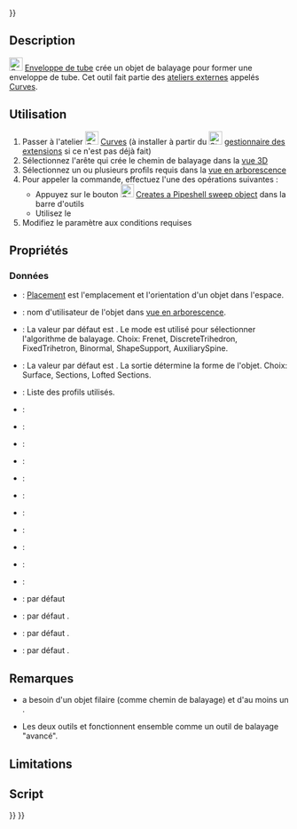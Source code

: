 <languages/>
{{UnfinishedDocu{{#translation:}}}}

{{Docnav/fr
|[[Curves_PipeshellProfile/fr|Profil de l'enveloppe du tube]]
|[[Curves_GordonSurface/fr|Surface de Gordon]]
|[[Curves Workbench/fr|Atelier Curves]]
|IconL=Curves_PipeshellProfile.svg
|IconR=Curves_GordonSurface.svg
|IconC=Curves_workbench_icon.svg
}}

{{GuiCommand/fr
|Name=Curves Pipeshell
|Name/fr=Curves Enveloppe de tube
|MenuLocation=Surfaces → Pipeshell 
|Workbenches=[[Curves_Workbench/fr|Curves]]
}}

==Description==

[[Image:Curves_Pipeshell.svg|24px]] [[Curves_Pipeshell/fr|Enveloppe de tube]] crée un objet de balayage pour former une enveloppe de tube. Cet outil fait partie des [[External_workbenches/fr|ateliers externes]] appelés [[Curves_Workbench/fr|Curves]].

<span id="Usage"></span>
==Utilisation==

# Passer à l'atelier [[Image:Curves_workbench_icon.svg|24px]] [[Curves_Workbench/fr|Curves]] (à installer à partir du [[Image:Std_AddonMgr.svg|24px]] [[Std_AddonMgr/fr|gestionnaire des extensions]] si ce n'est pas déjà fait)
# Sélectionnez l'arête qui crée le chemin de balayage dans la [[3D_view/fr|vue 3D]]
# Sélectionnez un ou plusieurs profils requis dans la [[Tree_view/fr|vue en arborescence]]
# Pour appeler la commande, effectuez l'une des opérations suivantes : 
#* Appuyez sur le bouton [[Image:Curves_Pipeshell.svg|24px]] [[Curves_Pipeshell/fr|Creates a Pipeshell sweep object]] dans la barre d'outils
#* Utilisez le {{MenuCommand|Surfaces → Pipeshell}}
# Modifiez le paramètre {{incode|Pipeshell}} aux conditions requises

<span id="Properties"></span>
==Propriétés==

<span id="Data"></span>
===Données===

{{Properties_Title|Base}}

* {{PropertyData/fr|Placement}}: [[Placement/fr|Placement]] est l'emplacement et l'orientation d'un objet dans l'espace.
* {{PropertyData/fr|Label}}: nom d'utilisateur de l'objet dans [[tree view/fr|vue en arborescence]]. 

{{Properties_Title|Main}}

* {{PropertyData/fr|Mode}}: La valeur par défaut est {{Emphasis|Frenet}}. Le mode est utilisé pour sélectionner l'algorithme de balayage. Choix: Frenet, DiscreteTrihedron, FixedTrihetron, Binormal, ShapeSupport, AuxiliarySpine.
* {{PropertyData/fr|Output}}: La valeur par défaut est {{Emphasis|Surface}}. La sortie détermine la forme de l'objet. Choix: Surface, Sections, Lofted Sections.
* {{PropertyData/fr|Profile}}: Liste des profils utilisés.
* {{PropertyData/fr|Spine}}:

{{Properties_Title|Mode}}

* {{PropertyData/fr|Auxiliary}}:
* {{PropertyData/fr|Contact}}:
* {{PropertyData/fr|Corrected}}:
* {{PropertyData/fr|Direction}}:
* {{PropertyData/fr|Equi Curvi}}:
* {{PropertyData/fr|Location}}:
* {{PropertyData/fr|Support}}:

{{Properties_Title|Settings}}

* {{PropertyData/fr|Max Degree}}:
* {{PropertyData/fr|Max Segments}}:
* {{PropertyData/fr|Samples}}:
* {{PropertyData/fr|Solid}}: par défaut {{Emphasis|False}}
* {{PropertyData/fr|Tol3d}}: par défaut {{Emphasis|0.00}}.
* {{PropertyData/fr|Tol Ang}}: par défaut {{Emphasis|0.00}}.
* {{PropertyData/fr|Tol Bound}}: par défaut {{Emphasis|0.00}}.

== Remarques ==
* {{Emphasis|Pipeshell}} a besoin d'un objet filaire (comme chemin de balayage) et d'au moins un {{Emphasis|Pipeshell Profile}}.
* Les deux outils {{Emphasis|Pipeshell}} et {{Emphasis|Pipeshell Profile}} fonctionnent ensemble comme un outil de balayage "avancé".

==Limitations==


<span id="Scripting"></span>
==Script==


{{Docnav/fr
|[[Curves_PipeshellProfile/fr|Profil de l'enveloppe du tube]]
|[[Curves_GordonSurface/fr|Surface de Gordon]]
|[[Curves Workbench/fr|Atelier Curves]]
|IconL=Curves_PipeshellProfile.svg
|IconR=Curves_GordonSurface.svg
|IconC=Curves_workbench_icon.svg
}}

{{Curves Tools navi{{#translation:}}}}
{{Userdocnavi{{#translation:}}}}